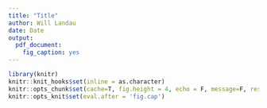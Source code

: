 ```yaml
---
title: "Title"
author: Will Landau
date: Date
output: 
  pdf_document:
    fig_caption: yes
---
```


```r
library(knitr)
knitr::knit_hooks$set(inline = as.character)
knitr::opts_chunk$set(cache=T, fig.height = 4, echo = F, message=F, results="hide")
knitr::opts_knit$set(eval.after = 'fig.cap')
```